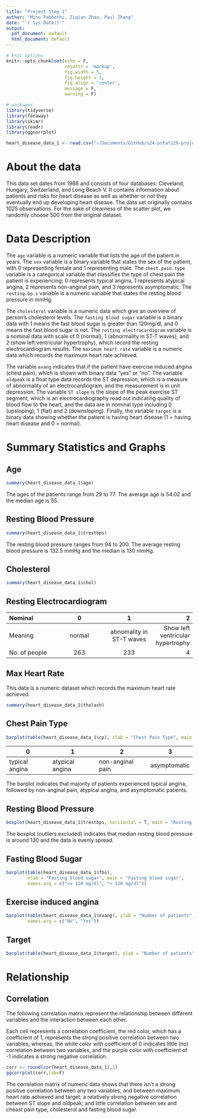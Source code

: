 ```yaml
---
title: "Project Step 1"
author: "Minu Pabbathi, Ziqian Zhao, Paul Zhang"
date: "`r Sys.Date()`"
output:
  pdf_document: default
  html_document: default
---
```


```r
# knit options
knitr::opts_chunk$set(echo = F,
                      results = 'markup',
                      fig.width = 5,
                      fig.height = 3,
                      fig.align = 'center',
                      message = F,
                      warning = F)

# packages
library(tidyverse)
library(faraway)
library(skimr)
library(readr)
library(ggcorrplot)

heart_disease_data_1 <- read.csv("~/Documents/GitHub/s24-pstat126-project/dataset/heart_disease_data_1.csv")
```


# About the data

This data set dates from 1988 and consists of four databases: Cleveland, Hungary, Switzerland, and Long Beach V. It contains information about patients and risks for heart disease as well as whether or not they eventually end up developing heart disease. The data set originally contains 1025 observations. For the sake of clearness of the scatter plot, we randomly choose 500 from the original dataset.


# Data Description

The `age` variable is a numeric variable that lists the age of the patient in years. The `sex` variable is a binary variable that states the sex of the patient, with 0 representing female and 1 representing male. The `chest.pain.type` variable is a categorical variable that classifies the type of chest pain the patient is experiencing; 0 represents typical angina, 1 represents atypical angina, 2 represents non-anginal pain, and 3 represents asymptomatic. The `resting.bp.s` variable is a numeric variable that states the resting blood pressure in mmHg.

The `cholesterol` variable is a numeric data which give an overview of person's cholesterol levels. The `fasting blood sugar` variable is a binary data with 1 means the fast blood sugar is greater than 120mg/dl, and 0 means the fast blood sugar is not. The `resting electrocardigram` variable is a nominal data with scale of 0 (normal), 1 (abnormality in ST-T waves), and 2 (show left ventricular hypertrophy), which record the resting electrocardiogram results. The `maximum heart rate` variable is a numeric data which records the maximum heart rate achieved.

The variable `exang` indicates that if the patient have exercise induced angina (chest pain), which is shown with binary data "yes" or "no". The variable `oldpeak` is a float type data records the ST depression, which is a measure of abnormality of an electrocardiogram, and the measurement is in unit depression. The variable `ST slope` is the slope of the peak exercise ST segment, which is an electrocardiography read out indicating quality of blood flow to the heart, and the data are in nominal type including 0 (upsloping), 1 (flat) and 2 (downsloping). Finally, the variable `target` is a binary data showing whether the patient is having heart disease (1 = having heart disease and 0 = normal).

# Summary Statistics and Graphs

## Age

```r
summary(heart_disease_data_1$age)
```

The ages of the patients range from 29 to 77. The average age is 54.02 and the median age is 55.

## Resting Blood Pressure

```r
summary(heart_disease_data_1$trestbps)
```

The resting blood pressure ranges from 94 to 200. The average resting blood pressure is 132.5 mmHg and the median is 130 mmHg.

## Cholesterol

```r
summary(heart_disease_data_1$chol)
```

## Resting Electrocardiogram

| Nominal | 0 | 1 | 2|
|:-------|:-------:|:------:|------:|
| Meaning |   normal   |  abnomality in ST-T waves   | Show left ventricular hypertrophy| 
| No. of people |263|233|4|

## Max Heart Rate

This data is a numeric dataset which records the maximum heart rate achieved.

```r
summary(heart_disease_data_1$thalach)
```

## Chest Pain Type

```r
barplot(table(heart_disease_data_1$cp), xlab = "Chest Pain Type", main = "Number of Reports of Each Chest Pain Type")
```


| 0 | 1 | 2 | 3 |
----|---|----|-------
|typical angina | atypical angina | non-anginal pain | asymptomatic|

The barplot indicates that majority of patients experienced typical angina, followed by non-anginal pain, atypical angina, and asymptomatic patients.

## Resting Blood Pressure

```r
boxplot(heart_disease_data_1$trestbps, horizontal = T, main = "Resting Blood Pressure", xlab = "Blood Pressure in mmHg", outline = F)
```

The boxplot (outliers excluded) indicates that median resting blood pressure is around 130 and the data is evenly spread.

## Fasting Blood Sugar

```r
barplot(table(heart_disease_data_1$fbs), 
        xlab = "Fasting blood sugar", main = "Fasting blood sugar",
        names.arg = c("<= 120 mg/dl", "> 120 mg/dl"))
```

## Exercise induced angina

```r
barplot(table(heart_disease_data_1$exang), ylab = "Number of patients", main="Exercise induced angina",
        names.arg = c("No", "Yes"))
```

## Target

```r
barplot(table(heart_disease_data_1$target), ylab = "Number of patients", main="Heart disease", names.arg = c("Normal", "Has Heart Disease"))
```

\newpage

# Relationship

## Correlation

The following correlation matrix represent the relationship between different variables and the interaction between each other. 

Each cell represents a correlation coefficient, the red color, which has a coefficient of 1, represents the strong positive correlation between two variables; whereas, the white color with coefficient of 0 indicates little (no) correlation between two variables, and the purple color with coefficient of -1 indicates a strong negative correlation.

```r
corr <- round(cor(heart_disease_data_1),1)
ggcorrplot(corr,lab=F)
```

The correlation matrix of numeric data shows that there isn't a strong positive correlation between any two variables, and between maximum heart rate achieved and target; a relatively strong negative correlation between ST slope and oldpeak; and little correlation between sex and cheast pain type, cholesterol and fasting blood sugar.

